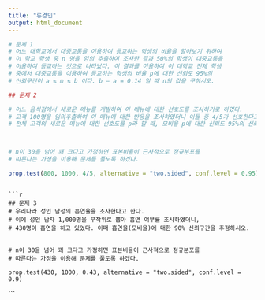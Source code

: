 ```yaml
---
title: "류경민"
output: html_document
---
```


```r
# 문제 1
# 어느 대학교에서 대중교통을 이용하여 등교하는 학생의 비율을 알아보기 위하여
# 이 학교 학생 중 n 명을 임의 추출하여 조사한 결과 50%의 학생이 대중교통을 
# 이용하여 등교하는 것으로 나타났다. 이 결과를 이용하여 이 대학교 전체 학생 
# 중에서 대중교통을 이용하여 등교하는 학생의 비율 p에 대한 신뢰도 95%의 
# 신뢰구간이 a ≤ m ≤ b 이다. b – a = 0.14 일 때 n의 값을 구하시오.


```

```r
## 문제 2 

# 어느 음식점에서 새로운 메뉴를 개발하여 이 메뉴에 대한 선호도를 조사하기로 하였다. 
# 고객 100명을 임의추출하여 이 메뉴에 대한 반응을 조사하였더니 이들 중 4/5가 선호한다고 하였다. 
# 전체 고객의 새로운 메뉴에 대한 선호도를 p라 할 때, 모비율 p에 대한 신뢰도 95%의 신뢰구간을 구하시오.



# n이 30을 넘어 꽤 크다고 가정하면 표본비율이 근사적으로 정규분포를
# 따른다는 가정을 이용해 문제를 풀도록 하겠다. 

prop.test(800, 1000, 4/5, alternative = "two.sided", conf.level = 0.95)
```
```

```r
## 문제 3 
# 우리나라 성인 남성의 흡연율을 조사한다고 한다.
# 이에 성인 남자 1,000명을 무작위로 뽑아 흡연 여부를 조사하였더니, 
# 430명이 흡연을 하고 있었다. 이때 흡연율(모비율)에 대한 90% 신뢰구간을 추정하시오.


# n이 30을 넘어 꽤 크다고 가정하면 표본비율이 근사적으로 정규분포를
# 따른다는 가정을 이용해 문제를 풀도록 하겠다. 

prop.test(430, 1000, 0.43, alternative = "two.sided", conf.level = 0.9)
```
```

